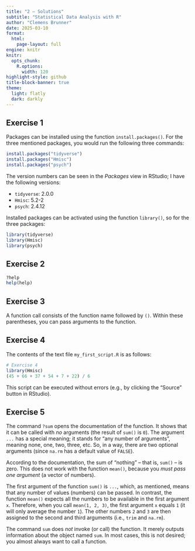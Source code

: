 ```yaml
---
title: "2 – Solutions"
subtitle: "Statistical Data Analysis with R"
author: "Clemens Brunner"
date: 2025-03-10
format:
  html:
    page-layout: full
engine: knitr
knitr:
  opts_chunk: 
    R.options:
      width: 120
highlight-style: github
title-block-banner: true
theme:
  light: flatly
  dark: darkly
---
```


## Exercise 1

Packages can be installed using the function `install.packages()`. For the three mentioned packages, you would run the following three commands:

```r
install.packages("tidyverse")
install.packages("Hmisc")
install.packages("psych")
```

The version numbers can be seen in the *Packages* view in RStudio; I have the following versions:

- `tidyverse`: 2.0.0
- `Hmisc`: 5.2-2
- `psych`: 2.4.12

Installed packages can be activated using the function `library()`, so for the three packages:

```r
library(tidyverse)
library(Hmisc)
library(psych)
```


## Exercise 2

```r
?help
help(help)
```


## Exercise 3

A function call consists of the function name followed by `()`. Within these parentheses, you can pass arguments to the function.


## Exercise 4

The contents of the text file `my_first_script.R` is as follows:

```r
# Exercise 4
library(Hmisc)
(45 + 66 + 37 + 54 + 7 + 22) / 6
```

This script can be executed without errors (e.g., by clicking the "Source" button in RStudio).


## Exercise 5

The command `?sum` opens the documentation of the function. It shows that it can be called with *no* arguments (the result of `sum()` is `0`). The argument `...` has a special meaning; it stands for "any number of arguments", meaning none, one, two, three, etc. So, in a way, there are two optional arguments (since `na.rm` has a default value of `FALSE`).

According to the documentation, the sum of "nothing" – that is, `sum()` – is zero. This does not work with the function `mean()`, because you *must pass one argument* (a vector of numbers).

The first argument of the function `sum()` is `...`, which, as mentioned, means that any number of values (numbers) can be passed. In contrast, the function `mean()` expects all the numbers to be available in the first argument `x`. Therefore, when you call `mean(1, 2, 3)`, the first argument `x` equals `1` (it will only average the number `1`). The other numbers `2` and `3` are then assigned to the second and third arguments (i.e., `trim` and `na.rm`).

The command `sum` does *not* invoke (or call) the function. It merely outputs information about the object named `sum`. In most cases, this is not desired; you almost always want to call a function.
